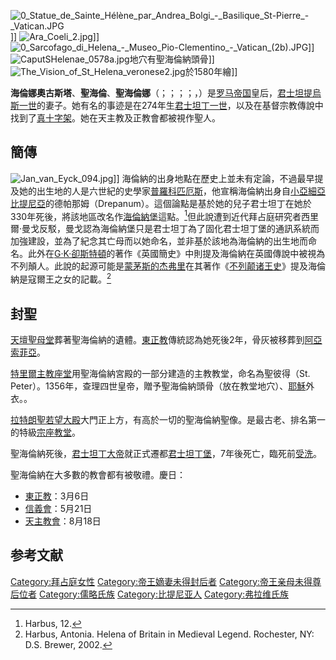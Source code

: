 {{Refimprove|time=2019-10-08T16:53:42+00:00}}
{{Infobox Roman emperor
|name=海倫娜奧古斯塔
|title= 羅馬帝國皇后
|image= Follis-Helena-trier RIC 465.jpg
| birth_date   = 246年
| birth_place  = [[巴勒斯坦|巴勒斯坦]]或[[比提尼亞|比提尼亞]]
| death_date   = 330年
| death_place  = [[特里爾|特里爾]]或[[伊茲密特|伊茲密特]]
| reign        = 324年－330年
| consort      = [[君士坦提烏斯一世|君士坦提烏斯一世]]
| issue        = [[君士坦丁大帝|君士坦丁大帝]]
}}

{{Infobox saint
|name=聖海倫納
|birth_date=246年
|death_date=330年
|feast_day=
* [[東正教|東正教]]：3月6日
* [[信義宗|信義宗]]：5月21日
* [[天主教會|天主教會]]：8月18日
|venerated_in=[[天主教會|天主教會]]、[[東方正教會|東方正教會]]、[[信義宗|信義宗]]
|image=Constantine and Helena. Mosaic in Saint Isaac's Cathedral.jpg
|imagesize=200px
|caption=[[君士坦丁大帝|君士坦丁大帝]]和聖海倫納
|birth_place=[[巴勒斯坦|巴勒斯坦]]或[[比提尼亞|比提尼亞]]
|death_place=[[特里爾|特里爾]]或[[伊茲密特|伊茲密特]]
|titles=  [[羅馬帝國|羅馬帝國]]皇后
|canonized_date=
|attributes=
|patronage=閃電、雷、礦工、[[黎巴嫩|黎巴嫩]]
|major_shrine=[[特里爾主教座堂|特里爾主教座堂]]、[[天壇聖母堂|天壇聖母堂]]、[[阿亞索菲亞|阿亞索菲亞]]
|suppressed_date=
|issues=
|prayer=
|prayer_attrib=
}}
[[File:0_Statue_de_Sainte_Hélène_par_Andrea_Bolgi_-_Basilique_St-Pierre_-_Vatican.JPG|thumb]]]]
[[File:Ara_Coeli_2.jpg|thumb]]]]
[[File:0_Sarcofago_di_Helena_-_Museo_Pio-Clementino_-_Vatican_(2b).JPG|thumb]]]]
[[File:CaputSHelenae_0578a.jpg|thumb]]地穴有聖海倫納頭骨]]
[[File:The_Vision_of_St_Helena_veronese2.jpg|thumb]]於1580年繪]]

'''海倫娜奧古斯塔'''、'''聖海倫'''、'''聖海倫娜'''（{{lang-la|Flavia Iulia Helena Augusta}}；{{lang-en|Saint Helen, hl.Helena, Helena Augusta or Helena of Constantinople}}；{{lang-de|Flavia Iulia Helena}}；{{lang-es|Sant' Elena, S.Elena}}；{{lang-fr|sainte Hélène}}，{{bd|246年||330年|8月18日|catIdx=Helena, St.}}）是[[罗马帝国|罗马帝国]]皇后，[[君士坦提烏斯一世|君士坦提烏斯一世]]的妻子。她有名的事迹是在274年生[[君士坦丁一世_(羅馬帝國)|君士坦丁一世]]，以及在基督宗教傳說中找到了[[真十字架|真十字架]]。她在天主教及正教會都被視作聖人。

==簡傳==
[[File:Jan_van_Eyck_094.jpg|thumb]]]]
海倫納的出身地點在歷史上並未有定論，不過最早提及她的出生地的人是六世紀的史學家[[普羅科匹厄斯|普羅科匹厄斯]]，他宣稱海倫納出身自[[小亞細亞|小亞細亞]][[比提尼亞|比提尼亞]]的德帕那姆（Drepanum）。這個論點是基於她的兒子君士坦丁在她於330年死後，將該地區改名作[[海倫納堡|海倫納堡]]這點。<ref name="Harbors, 12">Harbus, 12.</ref>但此說遭到近代拜占庭研究者西里爾·曼戈反駁，曼戈認為海倫納堡只是君士坦丁為了固化君士坦丁堡的通訊系統而加強建設，並為了紀念其亡母而以她命名，並非基於該地為海倫納的出生地而命名。此外在[[G·K·卻斯特頓|G·K·卻斯特頓]]的著作《英國簡史》中則提及海倫納在英國傳說中被視為不列顛人。此說的起源可能是[[蒙茅斯的杰弗里|蒙茅斯的杰弗里]]在其著作《[[不列颠诸王史|不列颠诸王史]]》提及海倫納是寇爾王之女的記載。<ref>Harbus, Antonia. Helena of Britain in Medieval Legend. Rochester, NY: D.S. Brewer, 2002.</ref>

==封聖==
[[天壇聖母堂|天壇聖母堂]]葬著聖海倫納的遺體。[[東正教|東正教]]傳統認為她死後2年，骨灰被移葬到[[阿亞索菲亞|阿亞索菲亞]]。

[[特里爾主教座堂|特里爾主教座堂]]用聖海倫納宮殿的一部分建造的主教教堂，命名為聖彼得（St. Peter）。1356年，查理四世皇帝，贈予聖海倫納頭骨（放在教堂地穴）、[[耶穌|耶穌]]外衣。。

[[拉特朗聖若望大殿|拉特朗聖若望大殿]]大門正上方，有高於一切的聖海倫納聖像。是最古老、排名第一的特級[[宗座|宗座]][[教堂|教堂]]。

聖海倫納死後，[[君士坦丁大帝|君士坦丁大帝]]就正式遷都[[君士坦丁堡|君士坦丁堡]]，7年後死亡，臨死前[[受洗|受洗]]。



聖海倫納在大多數的教會都有被敬禮。慶日：
* [[東正教|東正教]]：3月6日
* [[信義會|信義會]]：5月21日
* [[天主教會|天主教會]]：8月18日

==参考文献==
{{reflist}}

{{authority control}}
{{DEFAULTSORT:Helena, St.}}
[[Category:拜占庭女性|Category:拜占庭女性]]
[[Category:帝王嫡妻未得封后者|Category:帝王嫡妻未得封后者]]
[[Category:帝王亲母未得尊后位者|Category:帝王亲母未得尊后位者]]
[[Category:儒略氏族|Category:儒略氏族]]
[[Category:比提尼亚人|Category:比提尼亚人]]
[[Category:弗拉维氏族|Category:弗拉维氏族]]